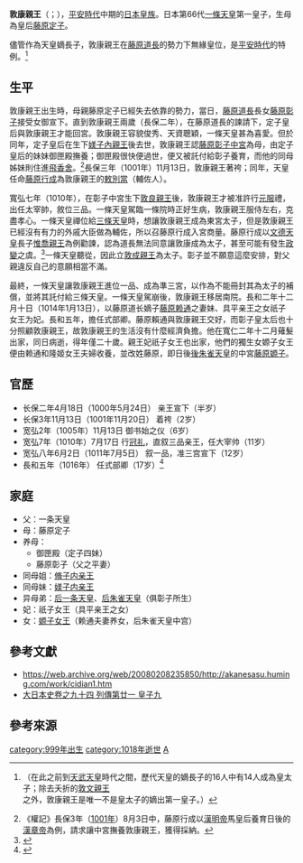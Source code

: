 {{東亞男性歷史人物
|名稱 ='''敦康亲王'''
|身份 ='''日本亲王'''
|國家 =日本
|時代 =[[平安时代|平安时代]]中期
|政權 =
|主君 =
|屆數 =
|最高職務 =式部卿
|前任 = 
|繼任 = 
|圖片名稱 =
|圖片大小 =
|圖片說明 =
|姓名 ='''敦康'''
|封爵 =准三宫
|封號 =
|位階 =一品
|封地 =
|神號 =
|氏族 =日本皇室
|出身地 =
|府邸 =南院
|世系 = 
|初名 =
|幼名 =
|小字 =
|別名 =
|號 =
|法號 =
|院號 =
|戒名 =
|其他名號 =
|出生日期 =[[长保|长保]]元年11月7日（999年12月17日）
|出生地點 =竹三条宫（中宫大进平生昌府邸）
|婚年 =[[长和|长和]]2年（1013年）12月10日（14岁）
|逝世日期 =[[宽仁|宽仁]]2年12月17日（1019年1月25日）
|逝世地點 =
|諡號 =
|墓葬 =
|祠廟 =
|父親 =[[一条天皇|一条天皇]]
|嫡母 =
|母親 =[[藤原定子|藤原定子]]
|養父 =
|元配 =
|正室 =祇子女王
|側室 =
|正室之父 =
|正室之嫡母 =
|正室之母 =
|兄弟 =
|姊妹 =
|嫡兄弟 =
|嫡姊妹 =
|庶兄弟 =
|同胞兄弟 =
|同胞姊妹 =
|異母兄弟 =
|異母姊妹 =
|異父兄弟 =
|異父姊妹 =
|繼兄弟 =
|繼姊妹 =
|嫡子 =
|嫡女 =[[嫄子女王|嫄子女王]]
|庶子 =
|庶女 =
|其他親屬 =
|經歷 = 
|著作 =
|注釋 =
}}
'''敦康親王'''（{{jpn|j=敦康親王|hg=あつやす しんのう|rm=Atsuyasu Shinnō}}；{{bd|999年|12月17日|1019年|1月25日|catIdx=Y一}}），[[平安時代|平安時代]]中期的[[日本皇族|日本皇族]]。日本第66代[[一條天皇|一條天皇]]第一皇子，生母為皇后[[藤原定子|藤原定子]]。

儘管作為天皇嫡長子，敦康親王在[[藤原道長|藤原道長]]的勢力下無緣皇位，是[[平安時代|平安時代]]的特例。<ref>{{cite book |author1=倉本一宏 |title=一条天皇 |date=2003 |publisher=吉川弘文館 |isbn=4-642-05229-1 |pages=192-193}}（在此之前到[[天武天皇|天武天皇]]時代之間，歷代天皇的嫡長子的16人中有14人成為皇太子；除去夭折的[[敦文親王|敦文親王]]之外，敦康親王是唯一不是皇太子的嫡出第一皇子。）</ref>

==生平==
敦康親王出生時，母親藤原定子已經失去依靠的勢力，當日，[[藤原道長|藤原道長]]長女[[藤原彰子|藤原彰子]]接受女御宣下。直到敦康親王兩歲（長保二年），在藤原道長的諫請下，定子皇后與敦康親王才能回宮。敦康親王容貌俊秀、天資聰穎，一條天皇甚為喜愛。但於同年，定子皇后在生下[[媄子內親王|媄子內親王]]後去世，敦康親王認[[藤原彰子|藤原彰子]][[中宮|中宮]]為母，由定子皇后的妹妹御匣殿撫養；御匣殿很快便過世，便又被託付給彰子養育，而他的同母姊妹則住進[[飛香舍|飛香舍]]。<ref>《權記》長保3年（[[1001年|1001年]]）8月3日中，藤原行成以[[漢明帝|漢明帝]]馬皇后養育日後的[[漢章帝|漢章帝]]為例，請求讓中宮撫養敦康親王，獲得採納。</ref>長保三年（1001年）11月13日，敦康親王著袴；同年，天皇任命[[藤原行成|藤原行成]]為敦康親王的[[敕別當|敕別當]]（輔佐人）。

寬弘七年（1010年），在彰子中宮生下[[後朱雀天皇|敦良親王]]後，敦康親王才被准許行[[元服|元服]]禮，出任太宰帥，敘位三品。一條天皇駕臨一條院時正好生病，敦康親王服侍左右，克盡孝心。一條天皇禪位給[[三條天皇|三條天皇]]時，想讓敦康親王成為東宮太子，但是敦康親王已經沒有有力的外戚大臣做為輔佐，所以召藤原行成入宮商量。藤原行成以[[文德天皇|文德天皇]]長子[[惟喬親王|惟喬親王]]為例勸諫，認為道長無法同意讓敦康成為太子，甚至可能有發生[[政變|政變]]之虞。<ref>{{cite book |author1=関口力 |title=摂関時代文化史研究 |date=2007 |publisher=思文閣出版 |isbn=978-4-7842-1344-3 |pages=37-38, 157-161}}</ref>一條天皇聽從，因此立[[後一條天皇|敦成親王]]為太子。彰子並不願意這麼安排，對父親違反自己的意願相當不滿。

最終，一條天皇讓敦康親王進位一品、成為準三宮，以作為不能冊封其為太子的補償，並將其託付給三條天皇。一條天皇駕崩後，敦康親王移居南院。長和二年十二月十日（1014年1月13日），以藤原道长嫡子[[藤原赖通|藤原赖通]]之妻妹、具平亲王之女祇子女王为妃。長和五年，擔任式部卿。藤原賴通與敦康親王交好，而彰子皇太后也十分照顧敦康親王，故敦康親王的生活沒有什麼經濟負擔。他在寬仁二年十二月薙髮出家，同日病逝，得年僅二十歲。親王妃祇子女王也出家，他們的獨生女嫄子女王便由赖通和隆姬女王夫婦收養，並改姓藤原，即日後[[後朱雀天皇|後朱雀天皇]]的中宮[[藤原嫄子|藤原嫄子]]。

==官歷==
* 长保二年4月18日（1000年5月24日） 亲王宣下（半岁）
* 长保3年11月13日（1001年11月20日） 着袴（2岁）
* 宽弘2年（1005年）11月13日 御书始之仪（6岁）
* 宽弘7年（1010年）7月17日 行[[冠礼|冠礼]]，直叙三品亲王，任大宰帅（11岁）
* 宽弘八年6月2日（1011年7月5日） 叙一品，准三宫宣下（12岁）
* 長和五年（1016年） 任式部卿（17岁）<ref>{{Cite web |url=http://www.geocities.jp/japanischekonigsfamilien/japan/66-s1.html |title=存档副本 |access-date=2014-05-24 |archive-url=https://web.archive.org/web/20150128092618/http://www.geocities.jp/japanischekonigsfamilien/japan/66-s1.html |archive-date=2015-01-28 |dead-url=yes }}</ref>

==家庭==
* 父：一条天皇
* 母：藤原定子
* 养母：
**御匣殿（定子四妹）
**藤原彰子（父之平妻）
* 同母姐：[[脩子内亲王|脩子内亲王]]
* 同母妹：[[媄子内亲王|媄子内亲王]]
* 异母弟：[[后一条天皇|后一条天皇]]、[[后朱雀天皇|后朱雀天皇]]（俱彰子所生）
* 妃：祇子女王（具平亲王之女）
* 女：[[嫄子女王|嫄子女王]]（赖通夫妻养女，后朱雀天皇中宫）

==參考文獻==
* https://web.archive.org/web/20080208235850/http://akanesasu.huming.com/work/cidian1.htm
* [http://miko.org/~uraki/kuon/furu/text/dainihonsi/dns094.htm#04a 大日本史卷之九十四 列傳第廿一 皇子九] {{Wayback|url=http://miko.org/~uraki/kuon/furu/text/dainihonsi/dns094.htm#04a |date=20100713083917 }}

==參考來源==
{{reflist}}

[[category:999年出生|category:999年出生]]
[[category:1018年逝世|category:1018年逝世]]
[[category:平安時代親王|A]]